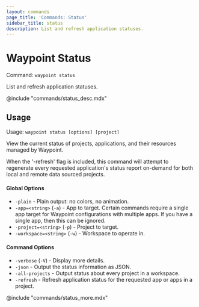 ```yaml
---
layout: commands
page_title: 'Commands: Status'
sidebar_title: status
description: List and refresh application statuses.
---
```


# Waypoint Status

Command: `waypoint status`

List and refresh application statuses.

@include "commands/status_desc.mdx"

## Usage

Usage: `waypoint status [options] [project]`

View the current status of projects, applications, and their resources
managed by Waypoint.

When the '-refresh' flag is included, this command will attempt to regenerate
every requested application's status report on-demand for both local and remote
data sourced projects.

#### Global Options

- `-plain` - Plain output: no colors, no animation.
- `-app=<string>` (`-a`) - App to target. Certain commands require a single app target for Waypoint configurations with multiple apps. If you have a single app, then this can be ignored.
- `-project=<string>` (`-p`) - Project to target.
- `-workspace=<string>` (`-w`) - Workspace to operate in.

#### Command Options

- `-verbose` (`-V`) - Display more details.
- `-json` - Output the status information as JSON.
- `-all-projects` - Output status about every project in a workspace.
- `-refresh` - Refresh application status for the requested app or apps in a project.

@include "commands/status_more.mdx"
